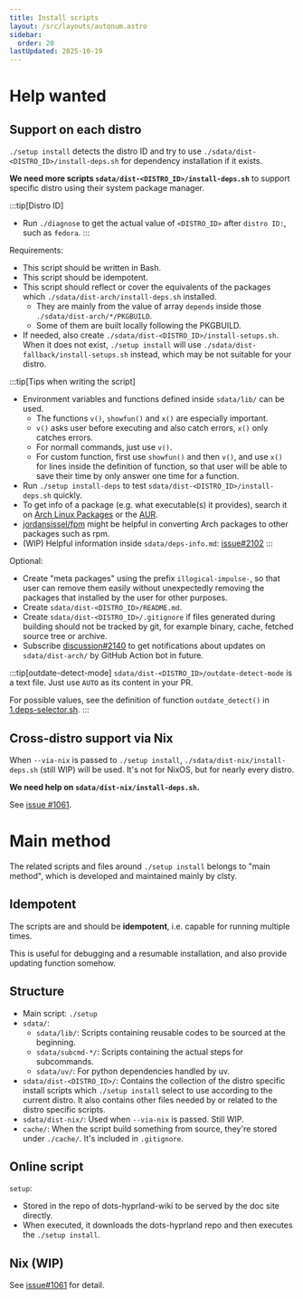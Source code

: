 ```yaml
---
title: Install scripts
layout: /src/layouts/autonum.astro
sidebar:
  order: 20
lastUpdated: 2025-10-19
---
```

# Help wanted
## Support on each distro
`./setup install` detects the distro ID and try to use `./sdata/dist-<DISTRO_ID>/install-deps.sh` for dependency installation if it exists.

**We need more scripts `sdata/dist-<DISTRO_ID>/install-deps.sh`** to support specific distro using their system package manager.

:::tip[Distro ID]
- Run `./diagnose` to get the actual value of `<DISTRO_ID>` after `distro ID:`, such as `fedora`.
:::

Requirements:
- This script should be written in Bash.
- This script should be idempotent.
- This script should reflect or cover the equivalents of the packages which `./sdata/dist-arch/install-deps.sh` installed.
  - They are mainly from the value of array `depends` inside those `./sdata/dist-arch/*/PKGBUILD`.
  - Some of them are built locally following the PKGBUILD.
- If needed, also create `./sdata/dist-<DISTRO_ID>/install-setups.sh`. When it does not exist, `./setup install` will use `./sdata/dist-fallback/install-setups.sh` instead, which may be not suitable for your distro.

:::tip[Tips when writing the script]
- Environment variables and functions defined inside `sdata/lib/` can be used.
  - The functions `v()`, `showfun()` and `x()` are especially important.
  - `v()` asks user before executing and also catch errors, `x()` only catches errors.
  - For normall commands, just use `v()`.
  - For custom function, first use `showfun()` and then `v()`, and use `x()` for lines inside the definition of function, so that user will be able to save their time by only answer one time for a function.
- Run `./setup install-deps` to test `sdata/dist-<DISTRO_ID>/install-deps.sh` quickly.
- To get info of a package (e.g. what executable(s) it provides), search it on [Arch Linux Packages](https://archlinux.org/packages) or the [AUR](https://aur.archlinux.org/packages).
- [jordansissel/fpm](https://github.com/jordansissel/fpm) might be helpful in converting Arch packages to other packages such as rpm.
- (WIP) Helpful information inside `sdata/deps-info.md`: [issue#2102](https://github.com/end-4/dots-hyprland/issues/2102)
:::

Optional:
- Create "meta packages" using the prefix `illogical-impulse-`, so that user can remove them easily without unexpectedly removing the packages that installed by the user for other purposes.
- Create `sdata/dist-<DISTRO_ID>/README.md`.
- Create `sdata/dist-<DISTRO_ID>/.gitignore` if files generated during building should not be tracked by git, for example binary, cache, fetched source tree or archive.
- Subscribe [discussion#2140](https://github.com/end-4/dots-hyprland/discussions/2140) to get notifications about updates on `sdata/dist-arch/` by GitHub Action bot in future.

:::tip[outdate-detect-mode]
`sdata/dist-<DISTRO_ID>/outdate-detect-mode` is a text file. Just use `AUTO` as its content in your PR.

For possible values, see the definition of function `outdate_detect()` in [1.deps-selector.sh](https://github.com/end-4/dots-hyprland/blob/main/sdata/subcmd-install/1.deps-selector.sh).
:::

## Cross-distro support via Nix
When `--via-nix` is passed to `./setup install`, `./sdata/dist-nix/install-deps.sh` (still WIP) will be used. It's not for NixOS, but for nearly every distro.

**We need help on `sdata/dist-nix/install-deps.sh`.**

See [issue #1061](https://github.com/end-4/dots-hyprland/issues/1061).

# Main method
The related scripts and files around `./setup install` belongs to "main method", which is developed and maintained mainly by clsty.
## Idempotent
The scripts are and should be **idempotent**, i.e. capable for running multiple times.

This is useful for debugging and a resumable installation, and also provide updating function somehow.
## Structure
- Main script: `./setup`
- `sdata/`: 
  - `sdata/lib/`: Scripts containing reusable codes to be sourced at the beginning.
  - `sdata/subcmd-*/`: Scripts containing the actual steps for subcommands.
  - `sdata/uv/`: For python dependencies handled by uv.
- `sdata/dist-<DISTRO_ID>/`: Contains the collection of the distro specific install scripts which `./setup install` select to use according to the current distro. It also contains other files needed by or related to the distro specific scripts.
- `sdata/dist-nix/`: Used when `--via-nix` is passed. Still WIP.
- `cache/`: When the script build something from source, they're stored under `./cache/`. It's included in `.gitignore`.

## Online script
`setup`:
- Stored in the repo of dots-hyprland-wiki to be served by the doc site directly.
- When executed, it downloads the dots-hyprland repo and then executes the `./setup install`.

## Nix (WIP)
See [issue#1061](https://github.com/end-4/dots-hyprland/issues/1061) for detail.
